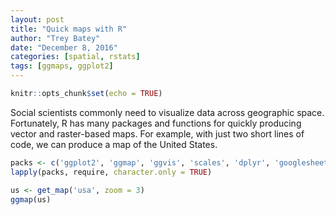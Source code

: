 ```yaml
---
layout: post
title: "Quick maps with R"
author: "Trey Batey"
date: "December 8, 2016"
categories: [spatial, rstats]
tags: [ggmaps, ggplot2]
---
```


```r
knitr::opts_chunk$set(echo = TRUE)
```

Social scientists commonly need to visualize data across geographic space. Fortunately, R has many packages and functions for quickly producing vector and raster-based maps. For example, with just two short lines of code, we can produce a map of the United States.

```r
packs <- c('ggplot2', 'ggmap', 'ggvis', 'scales', 'dplyr', 'googlesheets', 'rgdal', 'spatial', 'maps', 'maptools', 'mapdata', 'raster', 'sp', 'mapproj')
lapply(packs, require, character.only = TRUE)
```

```r
us <- get_map('usa', zoom = 3)
ggmap(us)
```

